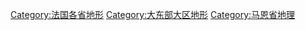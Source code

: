 [[Category:法国各省地形|Category:法国各省地形]]
[[Category:大东部大区地形|Category:大东部大区地形]]
[[Category:马恩省地理|Category:马恩省地理]]